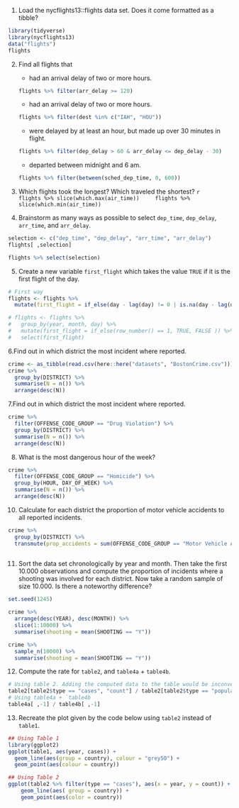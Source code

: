 

1. Load the nycflights13::flights data set. Does it come formatted as a tibble?

```r
library(tidyverse)
library(nycflights13)
data("flights")
flights
```

2. Find all flights that
    - had an arrival delay of two or more hours.
    ```r
    flights %>% filter(arr_delay >= 120)
    ```
        
   - had an arrival delay of two or more hours.
    ```r
    flights %>% filter(dest %in% c("IAH", "HOU"))
    ```
   - were delayed by at least an hour, but made up over 30 minutes in flight.
    ```r
    flights %>% filter(dep_delay > 60 & arr_delay <= dep_delay - 30)
    ```
   - departed between midnight and 6 am.
    ```r
    flights %>% filter(between(sched_dep_time, 0, 600))
    ```
   
3. Which flights took the longest? Which traveled the shortest? 
    ```r
    flights %>% slice(which.max(air_time))
    flights %>% slice(which.min(air_time))
    ```

4. Brainstorm as many ways as possible to select `dep_time`, `dep_delay`, `arr_time`, and `arr_delay`.

```r
selection <- c("dep_time", "dep_delay", "arr_time", "arr_delay")
flights[ ,selection]

flights %>% select(selection)
```

5. Create a new variable `first_flight` which takes the value `TRUE` if it is the first flight of the day.
```r
# First way
flights <- flights %>% 
  mutate(first_flight = if_else(day - lag(day) != 0 | is.na(day - lag(day)), TRUE, FALSE )) 

# flights <- flights %>% 
#   group_by(year, month, day) %>% 
#   mutate(first_flight = if_else(row_number() == 1, TRUE, FALSE )) %>%
#   select(first_flight)
```

6.Find out in which district the most incident where reported. 
```r
crime <- as_tibble(read.csv(here::here("datasets", "BostonCrime.csv")))
crime %>% 
  group_by(DISTRICT) %>%
  summarise(N = n()) %>% 
  arrange(desc(N))
```

7.Find out in which district the most incident where reported. 

```r
crime %>% 
  filter(OFFENSE_CODE_GROUP == "Drug Violation") %>% 
  group_by(DISTRICT) %>% 
  summarise(N = n()) %>% 
  arrange(desc(N)) 
```

8. What is the most dangerous hour of the week?

```r
crime %>% 
  filter(OFFENSE_CODE_GROUP == "Homicide") %>% 
  group_by(HOUR, DAY_OF_WEEK) %>%
  summarise(N = n()) %>% 
  arrange(desc(N))
```

10. Calculate for each district the proportion of motor vehicle accidents to all reported incidents.

```r
crime %>% 
  group_by(DISTRICT) %>%  
  transmute(prop_accidents = sum(OFFENSE_CODE_GROUP == "Motor Vehicle Accident Response") / n()  )
  
```

11. Sort the data set chronologically by year and month. Then take the first 10.000 observations and compute the proportion of incidents where a shooting was involved for each district. Now take a random sample of size 10.000. Is there a noteworthy difference?

```r
set.seed(1245)

crime %>% 
  arrange(desc(YEAR), desc(MONTH)) %>%
  slice(1:10000) %>% 
  summarise(shooting = mean(SHOOTING == "Y"))

crime %>% 
  sample_n(10000) %>% 
  summarise(shooting = mean(SHOOTING == "Y"))
```

12. Compute the rate for `table2`, and `table4a` + `table4b`.

```r
# Using table 2. Adding the computed data to the table would be inconvenient.
table2[table2$type == "cases", "count"] / table2[table2$type == "population", "count"]
# Using table4a + `table4b
table4a[ ,-1] / table4b[ ,-1]
```


13. Recreate the plot given by the code below using `table2` instead of `table1`.

```r
## Using Table 1
library(ggplot2)
ggplot(table1, aes(year, cases)) + 
  geom_line(aes(group = country), colour = "grey50") + 
  geom_point(aes(colour = country))

## Using Table 2
ggplot(table2 %>% filter(type == "cases"), aes(x = year, y = count)) +
    geom_line(aes( group = country)) +
    geom_point(aes(color = country))

```










   
   
        